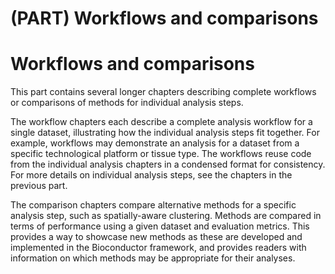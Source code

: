 # (PART) Workflows and comparisons {-}

# Workflows and comparisons

This part contains several longer chapters describing complete workflows or comparisons of methods for individual analysis steps.

The workflow chapters each describe a complete analysis workflow for a single dataset, illustrating how the individual analysis steps fit together. For example, workflows may demonstrate an analysis for a dataset from a specific technological platform or tissue type. The workflows reuse code from the individual analysis chapters in a condensed format for consistency. For more details on individual analysis steps, see the chapters in the previous part.

The comparison chapters compare alternative methods for a specific analysis step, such as spatially-aware clustering. Methods are compared in terms of performance using a given dataset and evaluation metrics. This provides a way to showcase new methods as these are developed and implemented in the Bioconductor framework, and provides readers with information on which methods may be appropriate for their analyses.

